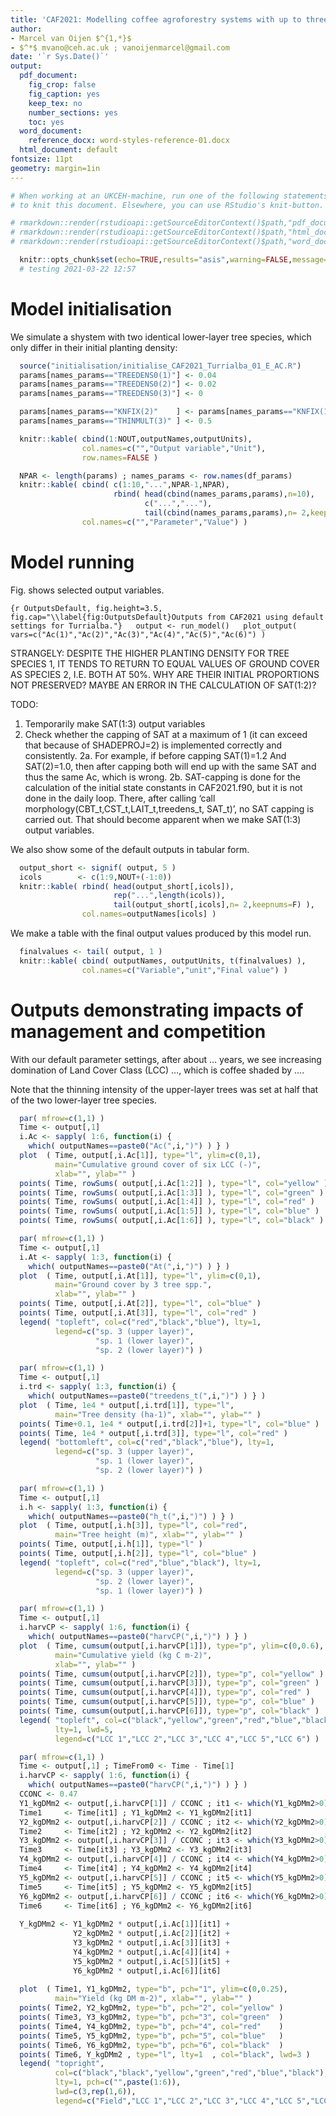 ```yaml
---
title: 'CAF2021: Modelling coffee agroforestry systems with up to three shade tree spp.'
author:
- Marcel van Oijen $^{1,*}$
- $^*$ mvano@ceh.ac.uk ; vanoijenmarcel@gmail.com
date: '`r Sys.Date()`'
output:
  pdf_document:
    fig_crop: false
    fig_caption: yes
    keep_tex: no
    number_sections: yes
    toc: yes
  word_document:
    reference_docx: word-styles-reference-01.docx
  html_document: default
fontsize: 11pt
geometry: margin=1in
---
```


```r
# When working at an UKCEH-machine, run one of the following statements
# to knit this document. Elsewhere, you can use RStudio's knit-button.

# rmarkdown::render(rstudioapi::getSourceEditorContext()$path,"pdf_document")
# rmarkdown::render(rstudioapi::getSourceEditorContext()$path,"html_document")
# rmarkdown::render(rstudioapi::getSourceEditorContext()$path,"word_document")
```

```r
  knitr::opts_chunk$set(echo=TRUE,results="asis",warning=FALSE,message=FALSE)
  # testing 2021-03-22 12:57
```



# Model initialisation

We simulate a shystem with two identical lower-layer tree species, which only differ in their initial planting density:

```r
  source("initialisation/initialise_CAF2021_Turrialba_01_E_AC.R")
  params[names_params=="TREEDENS0(1)"] <- 0.04
  params[names_params=="TREEDENS0(2)"] <- 0.02
  params[names_params=="TREEDENS0(3)"] <- 0

  params[names_params=="KNFIX(2)"    ] <- params[names_params=="KNFIX(1)"]
  params[names_params=="THINMULT(3)" ] <- 0.5
```

```r
  knitr::kable( cbind(1:NOUT,outputNames,outputUnits),
                col.names=c("","Output variable","Unit"),
                row.names=FALSE )
```

```r
  NPAR <- length(params) ; names_params <- row.names(df_params)
  knitr::kable( cbind( c(1:10,"...",NPAR-1,NPAR),
                       rbind( head(cbind(names_params,params),n=10),
                              c("...","..."),
                              tail(cbind(names_params,params),n= 2,keepnums=F) ) ),
                col.names=c("","Parameter","Value") )
```



# Model running

Fig. \ref{fig:OutputsDefault} shows selected output variables.

```{r OutputsDefault, fig.height=3.5, fig.cap="\\label{fig:OutputsDefault}Outputs from CAF2021 using default settings for Turrialba."}
  output <- run_model()
  plot_output( vars=c("Ac(1)","Ac(2)","Ac(3)","Ac(4)","Ac(5)","Ac(6)") )
```

STRANGELY: DESPITE THE HIGHER PLANTING DENSITY FOR TREE SPECIES 1, IT TENDS TO RETURN TO EQUAL VALUES OF GROUND COVER AS SPECIES 2, I.E. BOTH AT 50%. WHY ARE THEIR INITIAL PROPORTIONS NOT PRESERVED? MAYBE AN ERROR IN THE CALCULATION OF SAT(1:2)?

TODO:

1. Temporarily make SAT(1:3) output variables
2. Check whether the capping of SAT at a maximum of 1 (it can exceed that because of SHADEPROJ=2) is implemented correctly and consistently.
2a. For example, if before capping SAT(1)=1.2 And SAT(2)=1.0, then after capping both will end up with the same SAT and thus the same Ac, which is wrong.
2b. SAT-capping is done for the calculation of the initial state constants in CAF2021.f90, but it is not done in the daily loop. There, after calling 'call morphology(CBT_t,CST_t,LAIT_t,treedens_t, SAT_t)', no SAT capping is carried out. That should become apparent when we make SAT(1:3) output variables.


We also show some of the default outputs in tabular form.

```r
  output_short <- signif( output, 5 )
  icols        <- c(1:9,NOUT+(-1:0))
  knitr::kable( rbind( head(output_short[,icols]),
                       rep("...",length(icols)),
                       tail(output_short[,icols],n= 2,keepnums=F) ),
                col.names=outputNames[icols] )
```

We make a table with the final output values produced by this model run.

```r
  finalvalues <- tail( output, 1 )
  knitr::kable( cbind( outputNames, outputUnits, t(finalvalues) ),
                col.names=c("Variable","unit","Final value") )
```

# Outputs demonstrating impacts of management and competition

With our default parameter settings, after about ... years, we see increasing domination of Land Cover Class (LCC) ..., which is coffee shaded by ....

Note that the thinning intensity of the upper-layer trees was set at half that of the two lower-layer tree species.

```r
  par( mfrow=c(1,1) )
  Time <- output[,1]
  i.Ac <- sapply( 1:6, function(i) {
    which( outputNames==paste0("Ac(",i,")") ) } )
  plot  ( Time, output[,i.Ac[1]], type="l", ylim=c(0,1),
          main="Cumulative ground cover of six LCC (-)",
          xlab="", ylab="" )
  points( Time, rowSums( output[,i.Ac[1:2]] ), type="l", col="yellow" )
  points( Time, rowSums( output[,i.Ac[1:3]] ), type="l", col="green" )
  points( Time, rowSums( output[,i.Ac[1:4]] ), type="l", col="red" )
  points( Time, rowSums( output[,i.Ac[1:5]] ), type="l", col="blue" )
  points( Time, rowSums( output[,i.Ac[1:6]] ), type="l", col="black" )
```

```r
  par( mfrow=c(1,1) )
  Time <- output[,1]
  i.At <- sapply( 1:3, function(i) {
    which( outputNames==paste0("At(",i,")") ) } )
  plot  ( Time, output[,i.At[1]], type="l", ylim=c(0,1),
          main="Ground cover by 3 tree spp.",
          xlab="", ylab="" )
  points( Time, output[,i.At[2]], type="l", col="blue" )
  points( Time, output[,i.At[3]], type="l", col="red" )
  legend( "topleft", col=c("red","black","blue"), lty=1,
          legend=c("sp. 3 (upper layer)",
                   "sp. 1 (lower layer)",
                   "sp. 2 (lower layer)") )
```

```r
  par( mfrow=c(1,1) )
  Time <- output[,1]
  i.trd <- sapply( 1:3, function(i) {
    which( outputNames==paste0("treedens_t(",i,")") ) } )
  plot  ( Time, 1e4 * output[,i.trd[1]], type="l",
          main="Tree density (ha-1)", xlab="", ylab="" )
  points( Time+0.1, 1e4 * output[,i.trd[2]]+1, type="l", col="blue" )
  points( Time, 1e4 * output[,i.trd[3]], type="l", col="red" )
  legend( "bottomleft", col=c("red","black","blue"), lty=1,
          legend=c("sp. 3 (upper layer)",
                   "sp. 1 (lower layer)",
                   "sp. 2 (lower layer)") )
```

```r
  par( mfrow=c(1,1) )
  Time <- output[,1]
  i.h <- sapply( 1:3, function(i) {
    which( outputNames==paste0("h_t(",i,")") ) } )
  plot  ( Time, output[,i.h[3]], type="l", col="red",
          main="Tree height (m)", xlab="", ylab="" )
  points( Time, output[,i.h[1]], type="l" )
  points( Time, output[,i.h[2]], type="l", col="blue" )
  legend( "topleft", col=c("red","blue","black"), lty=1,
          legend=c("sp. 3 (upper layer)",
                   "sp. 2 (lower layer)",
                   "sp. 1 (lower layer)") )
```

```r
  par( mfrow=c(1,1) )
  Time <- output[,1]
  i.harvCP <- sapply( 1:6, function(i) {
    which( outputNames==paste0("harvCP(",i,")") ) } )
  plot  ( Time, cumsum(output[,i.harvCP[1]]), type="p", ylim=c(0,0.6),
          main="Cumulative yield (kg C m-2)",
          xlab="", ylab="" )
  points( Time, cumsum(output[,i.harvCP[2]]), type="p", col="yellow" )
  points( Time, cumsum(output[,i.harvCP[3]]), type="p", col="green" )
  points( Time, cumsum(output[,i.harvCP[4]]), type="p", col="red" )
  points( Time, cumsum(output[,i.harvCP[5]]), type="p", col="blue" )
  points( Time, cumsum(output[,i.harvCP[6]]), type="p", col="black" )
  legend( "topleft", col=c("black","yellow","green","red","blue","black"),
          lty=1, lwd=5,
          legend=c("LCC 1","LCC 2","LCC 3","LCC 4","LCC 5","LCC 6") )
```

```r
  par( mfrow=c(1,1) )
  Time <- output[,1] ; TimeFrom0 <- Time - Time[1]
  i.harvCP <- sapply( 1:6, function(i) {
    which( outputNames==paste0("harvCP(",i,")") ) } )
  CCONC <- 0.47
  Y1_kgDMm2 <- output[,i.harvCP[1]] / CCONC ; it1 <- which(Y1_kgDMm2>0)
  Time1     <- Time[it1] ; Y1_kgDMm2 <- Y1_kgDMm2[it1]
  Y2_kgDMm2 <- output[,i.harvCP[2]] / CCONC ; it2 <- which(Y2_kgDMm2>0)
  Time2     <- Time[it2] ; Y2_kgDMm2 <- Y2_kgDMm2[it2]
  Y3_kgDMm2 <- output[,i.harvCP[3]] / CCONC ; it3 <- which(Y3_kgDMm2>0)
  Time3     <- Time[it3] ; Y3_kgDMm2 <- Y3_kgDMm2[it3]
  Y4_kgDMm2 <- output[,i.harvCP[4]] / CCONC ; it4 <- which(Y4_kgDMm2>0)
  Time4     <- Time[it4] ; Y4_kgDMm2 <- Y4_kgDMm2[it4]
  Y5_kgDMm2 <- output[,i.harvCP[5]] / CCONC ; it5 <- which(Y5_kgDMm2>0)
  Time5     <- Time[it5] ; Y5_kgDMm2 <- Y5_kgDMm2[it5]
  Y6_kgDMm2 <- output[,i.harvCP[6]] / CCONC ; it6 <- which(Y6_kgDMm2>0)
  Time6     <- Time[it6] ; Y6_kgDMm2 <- Y6_kgDMm2[it6]
  
  Y_kgDMm2 <- Y1_kgDMm2 * output[,i.Ac[1]][it1] +
              Y2_kgDMm2 * output[,i.Ac[2]][it2] +
              Y3_kgDMm2 * output[,i.Ac[3]][it3] +
              Y4_kgDMm2 * output[,i.Ac[4]][it4] +
              Y5_kgDMm2 * output[,i.Ac[5]][it5] +
              Y6_kgDMm2 * output[,i.Ac[6]][it6]
  
  plot  ( Time1, Y1_kgDMm2, type="b", pch="1", ylim=c(0,0.25),
          main="Yield (kg DM m-2)", xlab="", ylab="" )
  points( Time2, Y2_kgDMm2, type="b", pch="2", col="yellow" )
  points( Time3, Y3_kgDMm2, type="b", pch="3", col="green"  )
  points( Time4, Y4_kgDMm2, type="b", pch="4", col="red"    )
  points( Time5, Y5_kgDMm2, type="b", pch="5", col="blue"   )
  points( Time6, Y6_kgDMm2, type="b", pch="6", col="black"  )
  points( Time6, Y_kgDMm2 , type="l", lty=1  , col="black", lwd=3 )
  legend( "topright",
          col=c("black","black","yellow","green","red","blue","black"),
          lty=1, pch=c("",paste(1:6)),
          lwd=c(3,rep(1,6)),
          legend=c("Field","LCC 1","LCC 2","LCC 3","LCC 4","LCC 5","LCC 6") )
```


